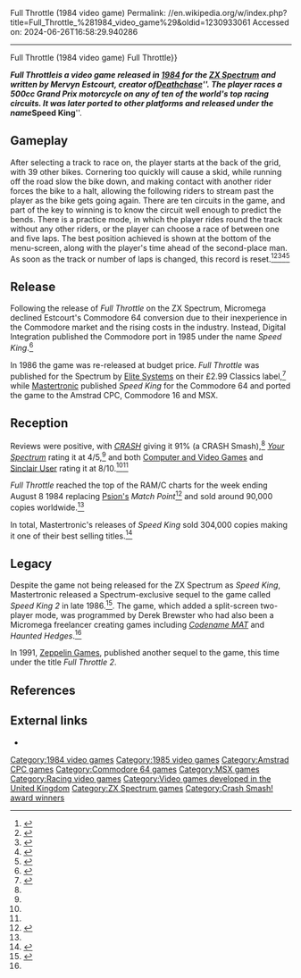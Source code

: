 Full Throttle (1984 video game)
Permalink: //en.wikipedia.org/w/index.php?title=Full_Throttle_%281984_video_game%29&oldid=1230933061
Accessed on: 2024-06-26T16:58:29.940286



------
Full Throttle (1984 video game)
{{About|the racing video game|the LucasArts adventure game|Full Throttle (1995 video game)|other uses|Full Throttle (disambiguation){{!}}Full Throttle}}
{{Infobox video game
| title = Full Throttle
| image = Full Throttle ZX Spectrum Inlay.jpg
| developer = Mervyn J. Estcourt
| publisher = Micromega, Digital Integration, [[Elite Systems]], [[Mastertronic]], [[Zeppelin Games]]
| designer = 
| engine = 
| released = 1984 (ZX Spectrum), 1985 (C64), 1986 (C16 CPC, MSX)
| genre = [[Racing video game|Racing game]]
| modes = [[Single-player video game|Single-player]]
| platforms = [[ZX Spectrum]], [[Amstrad CPC]], [[Commodore 16]], [[Commodore 64]], [[MSX]]
}}

'''''Full Throttle''''' is a video game released in [[1984 in video gaming|1984]] for the [[ZX Spectrum]] and written by Mervyn Estcourt, creator of ''[[Deathchase]]''. The player races a 500cc Grand Prix motorcycle on any of ten of the world's top racing circuits. It was later ported to other platforms and released under the name '''''Speed King'''''.

== Gameplay ==
After selecting a track to race on, the player starts at the back of the grid, with 39 other bikes. Cornering too quickly will cause a skid, while running off the road slow the bike down, and making contact with another rider forces the bike to a halt, allowing the following riders to stream past the player as the bike gets going again. There are ten circuits in the game, and part of the key to winning is to know the circuit well enough to predict the bends. There is a practice mode, in which the player rides round the track without any other riders, or the player can choose a race of between one and five laps. The best position achieved is shown at the bottom of the menu-screen, along with the player's time ahead of the second-place man. As soon as the track or number of laps is changed, this record is reset.<ref name="Inlay">{{Citation|title=Full Throttle Inlay|publisher=[[Micromega]]}}</ref><ref name="CRASH_Review">{{Citation|title=Full Throttle Review|newspaper=[[CRASH (magazine)|CRASH]]|date=August 1984}}</ref><ref name="CVG_Review">{{Citation|title=Full Throttle Review|newspaper=[[Computer and Video Games]]|date=September 1984}}</ref><ref name="SU_Review">{{Citation|title=Full Throttle Review|newspaper=[[Sinclair User]]|first=Chris|last=Bourne|date=October 1984}}</ref><ref name="YS_Review">{{Citation|title=Full Throttle Review|newspaper=[[Your Spectrum]]|first=Ron|last=Smith|first2=David|last2=Lester|date=November 1984}}</ref>

== Release ==
Following the release of ''Full Throttle'' on the ZX Spectrum, Micromega declined Estcourt's Commodore 64 conversion due to their inexperience in the Commodore market and the rising costs in the industry. Instead, Digital Integration published the Commodore port in 1985 under the name ''Speed King''.<ref name='retrogamermicromega'>{{cite magazine |title=From The Archives: Micromega|magazine=Retro Gamer|issue=81|publisher=Future Publishing|date=16 September 2010|page=76-80}}</ref>

In 1986 the game was re-released at budget price. ''Full Throttle'' was published for the Spectrum by [[Elite Systems]] on their £2.99 Classics label,<ref name='pcw299'>{{cite magazine |title=Storm breaks over Elite's budget label|magazine=Popular Computing Weekly|issue=49|publisher=Sunshine Publications|date=4 December 1986|page=6|url=https://spectrumcomputing.co.uk/page.php?issue_id=2937&page=6|access-date=24 June 2024}}</ref> while [[Mastertronic]] published ''Speed King'' for the Commodore 64 and ported the game to the Amstrad CPC, Commodore 16 and MSX. 

== Reception ==
{{Video game reviews
| CVG = 8/10<ref name="CVG_Review" />
| CRASH = 91% (CRASH Smash)<ref name="CRASH_Review" />
| SUser = 8/10<ref name="SU_Review" />
| rev1 = ''[[Your Spectrum]]''
| rev1Score = 4/5 (Hit)<ref name="YS_Review" />
| award1Pub = ''Crash''
| award1 = Smash<ref>Game review, Crash magazine, [[Newsfield Publications]], issue 7, August 1984</ref>
}}
Reviews were positive, with ''[[CRASH (magazine)|CRASH]]'' giving it 91% (a CRASH Smash),<ref name="CRASH_Review" /> ''[[Your Spectrum]]'' rating it at 4/5,<ref name="YS_Review" /> and both [[Computer and Video Games]] and [[Sinclair User]] rating it at 8/10.<ref name="CVG_Review" /><ref name="SU_Review" />

''Full Throttle'' reached the top of the RAM/C charts for the week ending August 8 1984 replacing [[Psion (company)|Psion's]] ''Match Point''<ref name='pcn18augcharts'>{{cite magazine |title=Charts|magazine=Personal Computer News|issue=74|publisher=VNU|date=18 August 1984|page=6|url=https://archive.org/details/PersonalComputerNews/PersonalComputerNews074-18Aug1984/page/n7|access-date=24 June 2024}}</ref> and sold around 90,000 copies worldwide.<ref name='retrogamermicromega' /> 

In total, Mastertronic's releases of ''Speed King'' sold 304,000 copies making it one of their best selling titles.<ref name='gutersales'>{{cite web |title=Mastertronic: Best Sellers|website=Guter.org|publisher=|date=|url=http://www.guter.org/mastertronic/mastertronic_stats.htm|access-date=24 June 2024}}</ref>

== Legacy ==

Despite the game not being released for the ZX Spectrum as ''Speed King'', Mastertronic released a Spectrum-exclusive sequel to the game called ''Speed King 2'' in late 1986.<ref name='pcw19861113NewReleases'>{{cite magazine |title=New Releases: |magazine=Popular Computing Weekly|issue=46|publisher=Sunshine Publications|date=13 November 1986|page=76|url=https://archive.org/details/popular-computing-weekly-1986-11-13/page/n75|access-date=24 June 2024}}</ref>. The game, which added a split-screen two-player mode, was programmed by Derek Brewster who had also been a Micromega freelancer creating games including ''[[Codename_MAT|Codename MAT]]'' and ''Haunted Hedges''.<ref name='retrogamermicromega' /> 

In 1991, [[Zeppelin Games]], published another sequel to the game, this time under the title ''Full Throttle 2''.

== References ==
{{Reflist}}

== External links ==
* {{WoS game|id=0001908|name=Full Throttle}}

[[Category:1984 video games]]
[[Category:1985 video games]]
[[Category:Amstrad CPC games]]
[[Category:Commodore 64 games]]
[[Category:MSX games]]
[[Category:Racing video games]]
[[Category:Video games developed in the United Kingdom]]
[[Category:ZX Spectrum games]]
[[Category:Crash Smash! award winners]]